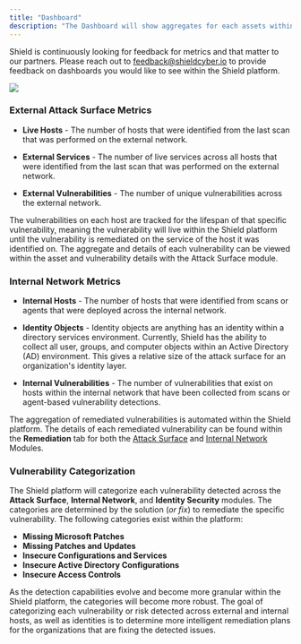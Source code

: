 ```yaml
---
title: "Dashboard"
description: "The Dashboard will show aggregates for each assets within the different modules of the Shield platform."
---
```


<Note> Shield is continuously looking for feedback for metrics and that matter to our partners.  Please reach out to feedback@shieldcyber.io to provide feedback on dashboards you would like to see within the Shield platform. </Note>


<Frame type="glass">
  <img src="/images/usage-dash.png" />
</Frame>

### External Attack Surface Metrics


- **Live Hosts** - The number of hosts that were identified from the last scan that was performed on the external network.

- **External Services** - The number of live services across all hosts that were identified from the last scan that was performed on the external network.

- **External Vulnerabilities** - The number of unique vulnerabilities across the external network.


<Note>The vulnerabilities on each host are tracked for the lifespan of that specific vulnerability, meaning the vulnerability will live within the Shield platform until the vulnerability is remediated on the service of the host it was identified on. The aggregate and details of each vulnerability can be viewed within the asset and vulnerability details with the Attack Surface module.</Note>

### Internal Network Metrics


- **Internal Hosts** - The number of hosts that were identified from scans or agents that were deployed across the internal network.

- **Identity Objects** - Identity objects are anything has an identity within a directory services environment.  Currently, Shield has the ability to collect all user, groups, and computer objects within an Active Directory (AD) environment.  This gives a relative size of the attack surface for an organization's identity layer.

- **Internal Vulnerabilities** - The number of vulnerabilities that exist on hosts within the internal network that have been collected from scans or agent-based vulnerability detections.


<Note>The aggregation of remediated vulnerabilities is automated within the Shield platform.  The details of each remediated vulnerability can be found within the **Remediation** tab for both the [Attack Surface](https://platform.shieldcyber.io/asm/remediation) and [Internal Network](https://platform.shieldcyber.io/inetwork/remediation) Modules.</Note>

### Vulnerability Categorization

The Shield platform will categorize each vulnerability detected across the **Attack Surface**, **Internal Network**, and **Identity Security** modules.  The categories are determined by the solution (*or fix*) to remediate the specific vulnerability.  The following categories exist within the platform:
- **Missing Microsoft Patches**
- **Missing Patches and Updates**
- **Insecure Configurations and Services**
- **Insecure Active Directory Configurations**
- **Insecure Access Controls**


<Note>As the detection capabilities evolve and become more granular within the Shield platform, the categories will become more robust. The goal of categorizing each vulnerability or risk detected across external and internal hosts, as well as identities is to determine more intelligent remediation plans for the organizations that are fixing the detected issues.</Note>